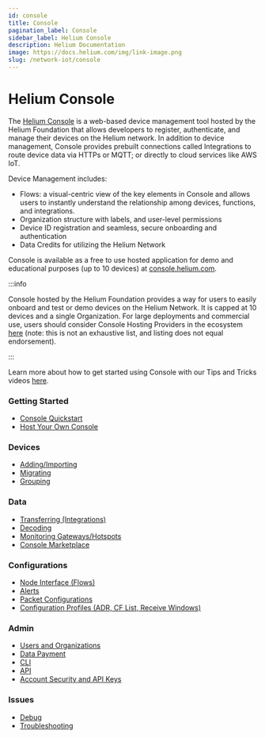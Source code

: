 ```yaml
---
id: console
title: Console
pagination_label: Console
sidebar_label: Helium Console
description: Helium Documentation
image: https://docs.helium.com/img/link-image.png
slug: /network-iot/console
---
```


# Helium Console

The [Helium Console](http://console.helium.com/) is a web-based device management tool hosted by the
Helium Foundation that allows developers to register, authenticate, and manage their devices on the
Helium network. In addition to device management, Console provides prebuilt connections called
Integrations to route device data via HTTPs or MQTT; or directly to cloud services like AWS IoT.

Device Management includes:

- Flows: a visual-centric view of the key elements in Console and allows users to instantly
  understand the relationship among devices, functions, and integrations.
- Organization structure with labels, and user-level permissions
- Device ID registration and seamless, secure onboarding and authentication
- Data Credits for utilizing the Helium Network

Console is available as a free to use hosted application for demo and educational purposes (up to 10
devices) at [console.helium.com](https://console.helium.com).

:::info

Console hosted by the Helium Foundation provides a way for users to easily onboard and test or demo
devices on the Helium Network. It is capped at 10 devices and a single Organization. For large
deployments and commercial use, users should consider Console Hosting Providers in the ecosystem
[here](/network-iot/console/hosting-providers) (note: this is not an exhaustive list, and listing
does not equal endorsement).

:::

Learn more about how to get started using Console with our Tips and Tricks videos
[here](https://www.youtube.com/playlist?list=PLtKQNefsR5zNjWkXqdRXeBbSmYWRJFCuo).

### Getting Started

- [Console Quickstart](/network-iot/console/quickstart)
- [Host Your Own Console](/network-iot/run-a-network-server)

### Devices

- [Adding/Importing](/network-iot/console/adding-devices)
- [Migrating](/network-iot/console/migrating-devices)
- [Grouping](/network-iot/console/labels)

### Data

- [Transferring (Integrations)](/network-iot/console/integrations)
- [Decoding](/network-iot/console/functions)
- [Monitoring Gateways/Hotspots](/network-iot/console/coverage)
- [Console Marketplace](/network-iot/console-marketplace)

### Configurations

- [Node Interface (Flows)](/network-iot/console/flows)
- [Alerts](/network-iot/console/alerts)
- [Packet Configurations](/network-iot/console/multi-packets)
- [Configuration Profiles (ADR, CF List, Receive Windows)](/network-iot/console/profiles)

### Admin

- [Users and Organizations](/network-iot/console/users)
- [Data Payment](/tokens/data-credit)
- [CLI](/network-iot/console/cli)
- [API](/network-iot/console/api)
- [Account Security and API Keys](/network-iot/console/my-account)

### Issues

- [Debug](/network-iot/console/debug)
- [Troubleshooting](/network-iot/console/troubleshooting)
